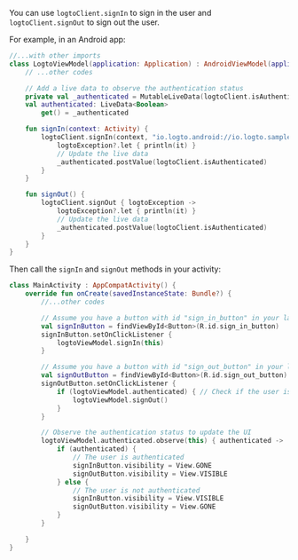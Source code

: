 
<SignInNote calling="logtoClient.signIn" />

You can use `logtoClient.signIn` to sign in the user and `logtoClient.signOut` to sign out the user.

For example, in an Android app:

```kotlin title="LogtoModelView.kt"
//...with other imports
class LogtoViewModel(application: Application) : AndroidViewModel(application) {
    // ...other codes

    // Add a live data to observe the authentication status
    private val _authenticated = MutableLiveData(logtoClient.isAuthenticated)
    val authenticated: LiveData<Boolean>
        get() = _authenticated

    fun signIn(context: Activity) {
        logtoClient.signIn(context, "io.logto.android://io.logto.sample/callback") { logtoException ->
            logtoException?.let { println(it) }
            // Update the live data
            _authenticated.postValue(logtoClient.isAuthenticated)
        }
    }

    fun signOut() {
        logtoClient.signOut { logtoException ->
            logtoException?.let { println(it) }
            // Update the live data
            _authenticated.postValue(logtoClient.isAuthenticated)
        }
    }
}
```

Then call the `signIn` and `signOut` methods in your activity:

```kotlin title="MainActivity.kt"
class MainActivity : AppCompatActivity() {
    override fun onCreate(savedInstanceState: Bundle?) {
        //...other codes

        // Assume you have a button with id "sign_in_button" in your layout
        val signInButton = findViewById<Button>(R.id.sign_in_button)
        signInButton.setOnClickListener {
            logtoViewModel.signIn(this)
        }

        // Assume you have a button with id "sign_out_button" in your layout
        val signOutButton = findViewById<Button>(R.id.sign_out_button)
        signOutButton.setOnClickListener {
            if (logtoViewModel.authenticated) { // Check if the user is authenticated
                logtoViewModel.signOut()
            }
        }

        // Observe the authentication status to update the UI
        logtoViewModel.authenticated.observe(this) { authenticated ->
            if (authenticated) {
                // The user is authenticated
                signInButton.visibility = View.GONE
                signOutButton.visibility = View.VISIBLE
            } else {
                // The user is not authenticated
                signInButton.visibility = View.VISIBLE
                signOutButton.visibility = View.GONE
            }
        }

    }
}
```
